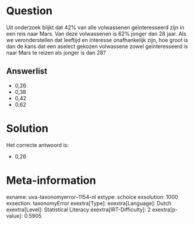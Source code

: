 Question
========

Uit onderzoek blijkt dat 42% van alle volwassenen geïnteresseerd zijn in
een reis naar Mars. Van deze volwassenen is 62% jonger dan 28 jaar. Als
we veronderstellen dat leeftijd en interesse onafhankelijk zijn, hoe
groot is dan de kans dat een aselect gekozen volwassene zowel
geïnteresseerd is naar Mars te reizen als jonger is dan 28?

Answerlist
----------

* 0,26
* 0,38
* 0,42
* 0,62

Solution
========

Het correcte antwoord is: 

* 0,26

Meta-information
================
exname: uva-taxonomyerror--1154-nl
extype: schoice
exsolution: 1000
exsection: taxonomyError 
exextra[Type]: 
exextra[Language]: Dutch
exextra[Level]: Statistical Literacy
exextra[IRT-Difficulty]: 2
exextra[p-value]: 0.5905
